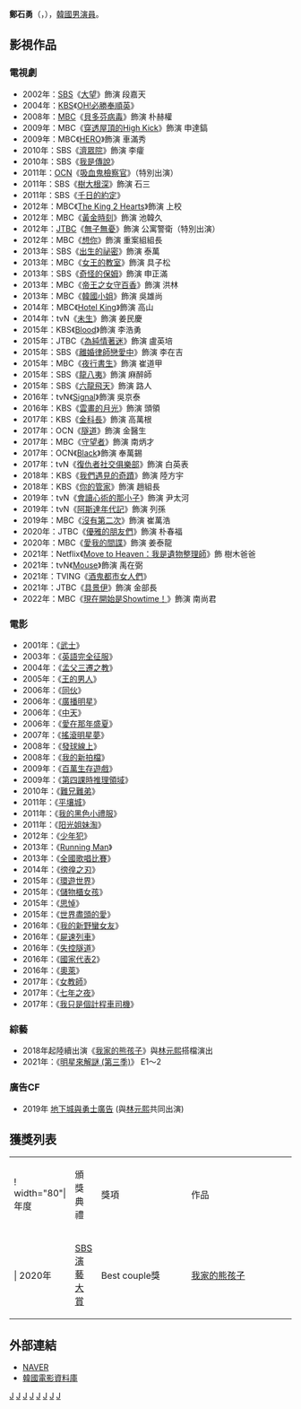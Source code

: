 {{藝人
|姓名 = 鄭石勇
|類型 = 男演員
|圖片 =
|圖片尺寸 = 
|圖片簡介 = 
|本名 = 
|外文名 = 정석용 
|外文 = ko
|羅馬拼音 = Jeong Seok Yong
|英文名 =
|暱稱 =
|其他藝名 = 
|國籍 = {{KOR}}
|出生日期 = {{birth_date_and_age|1970|12|31}}
|出生地點 = {{KOR}}[[全羅南道|全羅南道]][[羅州市|羅州市]]
|宗教信仰 = 
|語言 = [[韓語|韓語]]
|職業 = [[演員|演員]]
|教育程度 = [[崇實大學|崇實大學]]經營學學士
|出道作品 = 
|出道日期 = 1998年
|代表作品 = 
|活躍年代 =
|唱片公司 = 
|經紀公司 = Starvillage Entertainment
|相關團體 = 
|網站 = 
}}

'''鄭石勇'''（{{lang-ko|'''정석용'''}}，{{bd|1970年|12月31日}}），[[韓國|韓國]][[男演員|男演員]]。

== 影視作品 ==
=== 電視劇 ===
*2002年：[[SBS_(韓國)|SBS]]《[[大望|大望]]》飾演 段嘉天
*2004年：[[韓國放送公社|KBS]]《[[OH!必勝奉順英|OH!必勝奉順英]]》
*2008年：[[文化廣播_(韓國)|MBC]]《[[貝多芬病毒|貝多芬病毒]]》飾演 朴赫權
*2009年：MBC《[[穿透屋頂的High_Kick|穿透屋頂的High Kick]]》飾演 申達鎬
*2009年：MBC《[[HERO_(韓國電視劇)|HERO]]》飾演 車滿秀
*2010年：SBS《[[濟眾院_(電視劇)|濟眾院]]》飾演 李癨
*2010年：SBS《[[我是傳說|我是傳說]]》
*2011年：[[OCN|OCN]]《[[吸血鬼檢察官|吸血鬼檢察官]]》（特別出演）
*2011年：SBS《[[樹大根深|樹大根深]]》飾演 石三
*2011年：SBS《[[千日的約定|千日的約定]]》
*2012年：MBC《[[The_King_2_Hearts|The King 2 Hearts]]》飾演 上校
*2012年：MBC《[[黃金時刻|黃金時刻]]》飾演 池韓久
*2012年：[[JTBC|JTBC]]《[[無子無憂|無子無憂]]》飾演 公寓警衛（特別出演）
*2012年：MBC《[[想你|想你]]》飾演 重案組組長
*2013年：SBS《[[出生的祕密|出生的祕密]]》飾演 泰萬
*2013年：MBC《[[女王的教室_(韓國電視劇)|女王的教室]]》飾演 具子松
*2013年：SBS《[[奇怪的保姆|奇怪的保姆]]》飾演 申正滿
*2013年：MBC《[[帝王之女守百香|帝王之女守百香]]》飾演 洪林
*2013年：MBC《[[韓國小姐_(電視劇)|韓國小姐]]》飾演 吳雄尚
*2014年：MBC《[[Hotel_King|Hotel King]]》飾演 高山
*2014年：tvN《[[未生|未生]]》飾演 姜民慶
*2015年：KBS《[[Blood_(電視劇)|Blood]]》飾演 李浩勇
*2015年：JTBC《[[為純情著迷|為純情著迷]]》飾演 盧英培
*2015年：SBS《[[離婚律師戀愛中|離婚律師戀愛中]]》飾演 李在吉
*2015年：MBC《[[夜行書生|夜行書生]]》飾演 崔道甲
*2015年：SBS《[[龍八夷|龍八夷]]》飾演 麻醉師
*2015年：SBS《[[六龍飛天|六龍飛天]]》飾演 路人
*2016年：tvN《[[Signal_(電視劇)|Signal]]》飾演 吳京泰
*2016年：KBS《[[雲畫的月光|雲畫的月光]]》飾演 頭領
*2017年：KBS《[[金科長|金科長]]》飾演 高萬根
*2017年：OCN《[[隧道_(電視劇)|隧道]]》飾演 金醫生
*2017年：MBC《[[守望者_(電視劇)|守望者]]》飾演 南炳才
*2017年：OCN《[[Black_(韓國電視劇)|Black]]》飾演 奉萬錫
*2017年：tvN《[[復仇者社交俱樂部|復仇者社交俱樂部]]》飾演 白英表
*2018年：KBS《[[我們遇見的奇蹟|我們遇見的奇蹟]]》飾演 陸方宇
*2018年：KBS《[[你的管家|你的管家]]》飾演 趙組長
*2019年：tvN《[[會讀心術的那小子|會讀心術的那小子]]》飾演 尹太河
*2019年：tvN《[[阿斯達年代記|阿斯達年代記]]》飾演 列孫
*2019年：MBC《[[沒有第二次|沒有第二次]]》飾演 崔萬浩
*2020年：JTBC《[[優雅的朋友們|優雅的朋友們]]》飾演 朴春福
*2020年：MBC《[[愛我的間諜|愛我的間諜]]》飾演 姜泰龍
*2021年：Netflix《[[Move_to_Heaven：我是遺物整理師|Move to Heaven：我是遺物整理師]]》飾 樹木爸爸
*2021年：tvN《[[Mouse_(電視劇)|Mouse]]》飾演 禹在弼
*2021年：TVING《[[酒鬼都市女人們|酒鬼都市女人們]]》
*2021年：JTBC《[[具景伊|具景伊]]》飾演 金部長
*2022年：MBC《[[現在開始是Showtime！|現在開始是Showtime！]]》飾演 南尚君

=== 電影 ===
*2001年：《[[武士_(2001年電影)|武士]]》
*2003年：《[[英語完全征服|英語完全征服]]》
*2004年：《[[孟父三遷之教|孟父三遷之教]]》
*2005年：《[[王的男人|王的男人]]》
*2006年：《[[同伙|同伙]]》
*2006年：《[[廣播明星|廣播明星]]》
*2006年：《[[中天_(電影)|中天]]》
*2006年：《[[愛在那年盛夏|愛在那年盛夏]]》
*2007年：《[[搖滾明星夢|搖滾明星夢]]》
*2008年：《[[發球線上|發球線上]]》
*2008年：《[[我的新拍檔|我的新拍檔]]》
*2009年：《[[百萬生存遊戲|百萬生存遊戲]]》
*2009年：《[[第四課時推理領域|第四課時推理領域]]》
*2010年：《[[難兄難弟_(韓國電影)|難兄難弟]]》
*2011年：《[[平壤城_(電影)|平壤城]]》
*2011年：《[[我的黑色小禮服|我的黑色小禮服]]》
*2011年：《[[阳光姐妹淘|阳光姐妹淘]]》
*2012年：《[[少年犯|少年犯]]》
*2013年：《[[Running_Man_(電影)|Running Man]]》
*2013年：《[[全國歌唱比賽|全國歌唱比賽]]》
*2014年：《[[徬徨之刃_(電影)|徬徨之刃]]》
*2015年：《[[環遊世界_(電影)|環遊世界]]》
*2015年：《[[儲物櫃女孩|儲物櫃女孩]]》
*2015年：《[[思悼|思悼]]》
*2015年：《[[世界盡頭的愛|世界盡頭的愛]]》
*2016年：《[[我的新野蠻女友|我的新野蠻女友]]》
*2016年：《[[屍速列車|屍速列車]]》
*2016年：《[[隧道_(電影)|失控隧道]]》
*2016年：《[[國家代表2|國家代表2]]》
*2016年：《[[奧萊|奧萊]]》
*2017年：《[[女教師|女教師]]》
*2017年：《[[七年之夜|七年之夜]]》
*2017年：《[[我只是個計程車司機|我只是個計程車司機]]》

=== 綜藝 ===
*2018年起陸續出演《[[我家的熊孩子|我家的熊孩子]]》與[[林元熙|林元熙]]搭檔演出
*2021年：《[[明星來解謎_(第三季)|明星來解謎 (第三季)]]》 E1～2

=== 廣告CF ===
*2019年 [[地下城與勇士|地下城與勇士]][https://www.youtube.com/watch?v=AAMLUGECuJg 廣告] (與[[林元熙|林元熙]]共同出演)

== 獲獎列表 ==

{|class="wikitable" style="text-align:center"
|-style="background:#87CEFA; color:#2e6e9e; font-weight:bold" align="center"
|! width="80"|年度 || 頒獎典禮 ||width="150"| 獎項 ||width="180"| 作品
|-
| | 2020年|| [[SBS演藝大賞|SBS演藝大賞]] || Best couple獎 || [[我家的熊孩子|我家的熊孩子]]
|}

== 外部連結 ==
*[http://people.search.naver.com/search.naver?where=nexearch&query=%EC%A0%95%EC%84%9D%EC%9A%A9&sm=tab_etc&ie=utf8&key=PeopleService&os=106401 NAVER] {{Wayback|url=http://people.search.naver.com/search.naver?where=nexearch&query=%EC%A0%95%EC%84%9D%EC%9A%A9&sm=tab_etc&ie=utf8&key=PeopleService&os=106401 |date=20190614052202 }}{{ko}}
*[https://www.kmdb.or.kr/db/per/00013203 韓國電影資料庫]{{ko}}
{{Starvillage Entertainment}}

[[Category:韓國電視演員|J]]
[[Category:韓國電影演員|J]]
[[Category:韓國舞台演員|J]]
[[Category:全羅南道出身人物|J]]
[[Category:羅州市出身人物|J]]
[[Category:鄭姓|J]]
[[Category:韓國男演員|J]]
[[Category:1970年出生|J]]